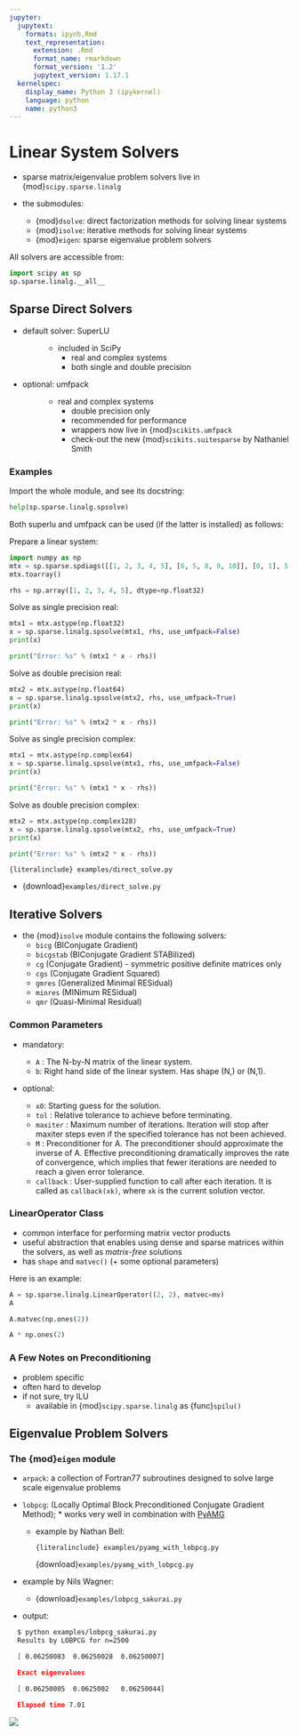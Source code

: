 ```yaml
---
jupyter:
  jupytext:
    formats: ipynb,Rmd
    text_representation:
      extension: .Rmd
      format_name: rmarkdown
      format_version: '1.2'
      jupytext_version: 1.17.1
  kernelspec:
    display_name: Python 3 (ipykernel)
    language: python
    name: python3
---
```


# Linear System Solvers

- sparse matrix/eigenvalue problem solvers live in {mod}`scipy.sparse.linalg`

- the submodules:
  - {mod}`dsolve`: direct factorization methods for solving linear systems
  - {mod}`isolve`: iterative methods for solving linear systems
  - {mod}`eigen`: sparse eigenvalue problem solvers

All solvers are accessible from:

```python
import scipy as sp
sp.sparse.linalg.__all__
```

## Sparse Direct Solvers

- default solver: SuperLU
  : - included in SciPy
    - real and complex systems
    - both single and double precision
- optional: umfpack
  : - real and complex systems
    - double precision only
    - recommended for performance
    - wrappers now live in {mod}`scikits.umfpack`
    - check-out the new {mod}`scikits.suitesparse` by Nathaniel Smith

### Examples

Import the whole module, and see its docstring:

```python
help(sp.sparse.linalg.spsolve)
```

Both superlu and umfpack can be used (if the latter is installed) as follows:

Prepare a linear system:

```python
import numpy as np
mtx = sp.sparse.spdiags([[1, 2, 3, 4, 5], [6, 5, 8, 9, 10]], [0, 1], 5, 5, "csc")
mtx.toarray()
```

```python
rhs = np.array([1, 2, 3, 4, 5], dtype=np.float32)
```

Solve as single precision real:


```python
mtx1 = mtx.astype(np.float32)
x = sp.sparse.linalg.spsolve(mtx1, rhs, use_umfpack=False)
print(x)
```

```python
print("Error: %s" % (mtx1 * x - rhs))
```

Solve as double precision real:

```python
mtx2 = mtx.astype(np.float64)
x = sp.sparse.linalg.spsolve(mtx2, rhs, use_umfpack=True)
print(x)
```

```python
print("Error: %s" % (mtx2 * x - rhs))
```

Solve as single precision complex:

```python
mtx1 = mtx.astype(np.complex64)
x = sp.sparse.linalg.spsolve(mtx1, rhs, use_umfpack=False)
print(x)
```

```python
print("Error: %s" % (mtx1 * x - rhs))
```

Solve as double precision complex:

```python
mtx2 = mtx.astype(np.complex128)
x = sp.sparse.linalg.spsolve(mtx2, rhs, use_umfpack=True)
print(x)
```

```python
print("Error: %s" % (mtx2 * x - rhs))
```

```{literalinclude} examples/direct_solve.py
```

- {download}`examples/direct_solve.py`

## Iterative Solvers

- the {mod}`isolve` module contains the following solvers:
  - `bicg` (BIConjugate Gradient)
  - `bicgstab` (BIConjugate Gradient STABilized)
  - `cg` (Conjugate Gradient) - symmetric positive definite matrices
    only
  - `cgs` (Conjugate Gradient Squared)
  - `gmres` (Generalized Minimal RESidual)
  - `minres` (MINimum RESidual)
  - `qmr` (Quasi-Minimal Residual)


### Common Parameters

- mandatory:

  - `A` : The N-by-N matrix of the linear system.
  - `b`: Right hand side of the linear system. Has shape (N,) or (N,1).

- optional:

  - `x0`: Starting guess for the solution.
  - `tol` : Relative tolerance to achieve before terminating.
  - `maxiter` : Maximum number of iterations. Iteration will stop after maxiter
    steps even if the specified tolerance has not been achieved.
  - `M` : Preconditioner for A. The preconditioner should approximate the
    inverse of A. Effective preconditioning dramatically improves the
    rate of convergence, which implies that fewer iterations are needed
    to reach a given error tolerance.
  - `callback` : User-supplied function to call after each iteration. It is
    called as `callback(xk)`, where `xk` is the current solution vector.


### LinearOperator Class

- common interface for performing matrix vector products
- useful abstraction that enables using dense and sparse matrices within
  the solvers, as well as *matrix-free* solutions
- has `shape` and `matvec()` (+ some optional parameters)

Here is an example:

```python
A = sp.sparse.linalg.LinearOperator((2, 2), matvec=mv)
A
```

```python
A.matvec(np.ones(2))
```

```python
A * np.ones(2)
```


### A Few Notes on Preconditioning

- problem specific
- often hard to develop
- if not sure, try ILU
  - available in {mod}`scipy.sparse.linalg` as {func}`spilu()`

## Eigenvalue Problem Solvers

### The {mod}`eigen` module

- `arpack`: a collection of Fortran77 subroutines designed to solve large scale eigenvalue problems
- `lobpcg`: (Locally Optimal Block Preconditioned Conjugate
  Gradient Method); \* works very well in combination with
  [PyAMG](https://github.com/pyamg/pyamg)
  - example by Nathan Bell:

    ```{literalinclude} examples/pyamg_with_lobpcg.py
    ```

    {download}`examples/pyamg_with_lobpcg.py`

- example by Nils Wagner:

  - {download}`examples/lobpcg_sakurai.py`

- output:

```bash
  $ python examples/lobpcg_sakurai.py
  Results by LOBPCG for n=2500

  [ 0.06250083  0.06250028  0.06250007]

  Exact eigenvalues

  [ 0.06250005  0.0625002   0.06250044]

  Elapsed time 7.01
```

![](figures/lobpcg_eigenvalues.png)
